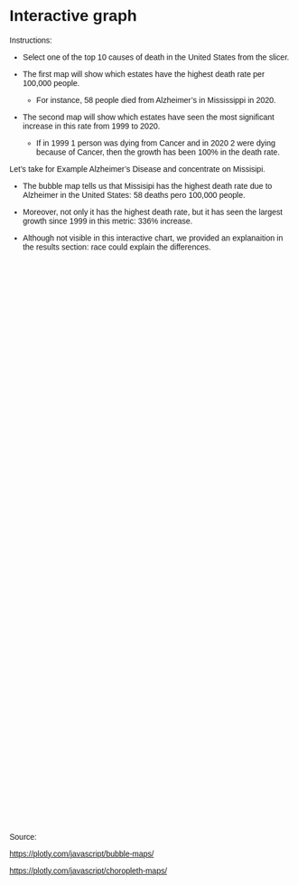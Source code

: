# Interactive graph

Instructions:

-   Select one of the top 10 causes of death in the United States from the slicer.

-   The first map will show which estates have the highest death rate per 100,000 people.

    -   For instance, 58 people died from Alzheimer's in Mississippi in 2020.

-   The second map will show which estates have seen the most significant increase in this rate from 1999 to 2020.

    -   If in 1999 1 person was dying from Cancer and in 2020 2 were dying because of Cancer, then the growth has been 100% in the death rate.

Let's take for Example Alzheimer's Disease and concentrate on Missisipi.

-   The bubble map tells us that Missisipi has the highest death rate due to Alzheimer in the United States: 58 deaths pero 100,000 people.

-   Moreover, not only it has the highest death rate, but it has seen the largest growth since 1999 in this metric: 336% increase.

-   Although not visible in this interactive chart, we provided an explanaition in the results section: race could explain the differences.

```{=html}
<style>
  * {
    font-family: sans-serif;
  }
</style>
```
::: {#slicer}
:::

::: {#plot style="width: 800; height: 500px;"}
:::

::: {#plot2 style="width: 800px; height: 500px;"}
:::

```{=html}
<script src="plotly-2.27.0.min.js""></script>
<script src="https://cdn.jsdelivr.net/npm/d3@7"></script>
```
```{=html}
<script src="scripts/myscript.js"></script>
```
Source:

<https://plotly.com/javascript/bubble-maps/>

<https://plotly.com/javascript/choropleth-maps/>
